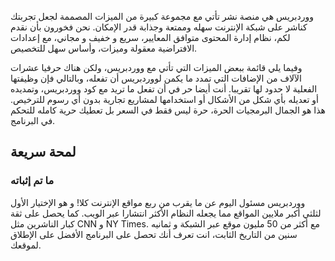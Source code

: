 {{Stub}}

ووردبريس هي منصة نشر تأتي مع مجموعة كبيرة من الميزات المصممة لجعل تجربتك كناشر على شبكة الإنترنت سهله وممتعة وجذابة قدر الإمكان. نحن فخورون بأن نقدم لكم، نظام إدارة المحتوى متوافق المعايير، سريع و خفيف و مجاني، مع إعدادات الافتراضية معقولة وميزات، وأساس سهل للتخصيص.

وفيما يلي قائمة ببعض الميزات التي تأتي مع ووردبريس، ولكن هناك حرفيا عشرات الآلاف من الإضافات التي تمدد ما يكمن لووردبريس أن تفعله، وبالتالي فإن وظيفتها الفعلية لا حدود لها تقريبا. أنت أيضا حر في أن تفعل ما تريد مع كود ووردبريس، وتمديده أو تعديله بأي شكل من الأشكال أو استخدامها لمشاريع تجارية بدون أي رسوم للترخيص. هذا هو الجمال البرمجيات الحرة، حرة ليس فقط في السعر بل تعطيك حرية كامله للتحكم في البرنامج.

== لمحة سريعة ==

=== ما تم إثباته ===
ووردبريس مسئول اليوم عن ما يقرب من ربع مواقع الإنترنت كلا! و هو اﻹختيار الأول لثلثي أكبر ملايين المواقع مما يجعله النظام الأكثر انتشارا عبر الويب. كما يحصل على ثقة كبار الناشرين مثل CNN و NY Times. 
مع أكثر من 50 مليون موقع عبر الشبكة و ثمانيه سنين من التاريخ الثابت، انت تعرف أنك تحصل على البرنامج الأفضل على الإطلاق لموقعك.